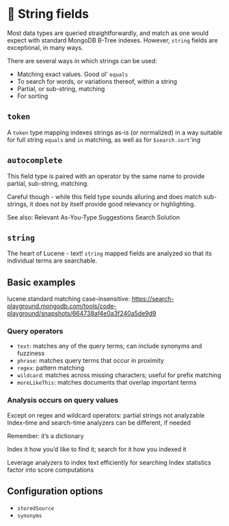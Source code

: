 # 📘 String fields

Most data types are queried straightforwardly, and match as one would expect with standard
MongoDB B-Tree indexes. However, `string` fields are exceptional, in many ways. 

There are several ways in which strings can be used:

  * Matching exact values. Good ol' `equals`
  * To search for words, or variations thereof, within a string
  * Partial, or sub-string, matching 
  * For sorting

## `token`

A `token` type mapping indexes strings as-is (or normalized) in a way suitable for full string `equals`
and `in` matching, as well as for `$search.sort`'ing

## `autocomplete`

This field type is paired with an operator by the same name to provide partial, sub-string, matching.

Careful though - while this field type sounds alluring and does match sub-strings, it does not by
itself provide good relevancy or highlighting. 

See also: Relevant As-You-Type Suggestions Search Solution

## `string`

The heart of Lucene - text!  `string` mapped fields are analyzed so that its individual terms are
searchable. 

## Basic examples

lucene.standard matching case-insensitive: https://search-playground.mongodb.com/tools/code-playground/snapshots/664738af4e0a3f240a5de9d9

### Query operators

* `text`: matches any of the query terms; can include synonyms and fuzziness
* `phrase`: matches query terms that occur in proximity
* `regex`: pattern matching
* `wildcard`: matches across missing characters; useful for prefix matching
* `moreLikeThis`: matches documents that overlap important terms

### Analysis occurs on query values

Except on regex and wildcard operators: partial strings not analyzable
Index-time and search-time analyzers can be different, if needed

Remember: it’s a dictionary

Index it how you’d like to find it; search for it how you indexed it

Leverage analyzers to index text efficiently for searching
Index statistics factor into score computations

## Configuration options

  * `storedSource`
  * `synonyms`
